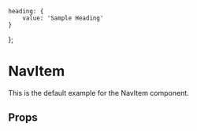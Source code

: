     heading: {
        value: 'Sample Heading'
    }
};

<Meta title="Components/NavItem" component={NavItem} />

# NavItem
This is the default example for the NavItem component.

<Preview>
    <Story name="Example">
        <NavItem fields={fields} />
    </Story>
</Preview>

## Props
<Props of={NavItem} />

